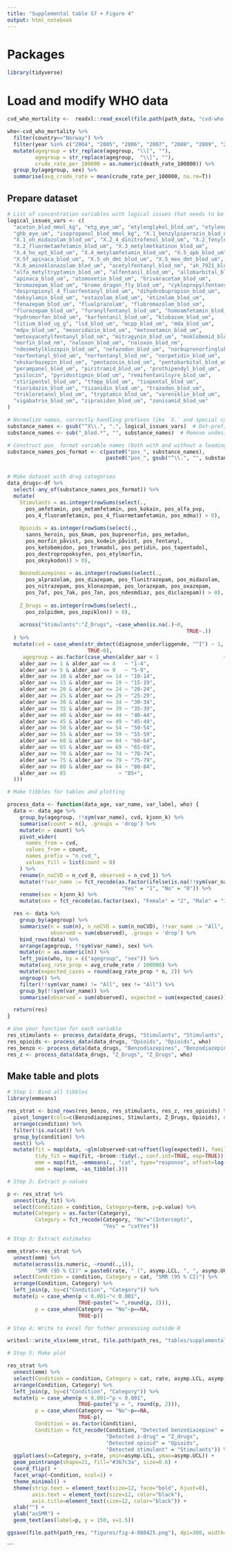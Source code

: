 ```yaml
---
title: "Supplemental table S7 + Figure 4"
output: html_notebook
---
```


# Packages

```r
library(tidyverse)
```


# Load and modify WHO data

```r
cvd_who_mortality <-  readxl::read_excel(file.path(path_data, "cvd-who-070225.xlsx"))

who<-cvd_who_mortality %>% 
  filter(country=="Norway") %>% 
  filter(year %in% c("2004", "2005", "2006", "2007", "2008", "2009", "2010", "2011", "2012", "2013", "2014", "2015", "2016")) %>% 
  mutate(agegroup = str_replace(agegroup, "\\[", ""),
         agegroup = str_replace(agegroup,  "\\]", ""),
         crude_rate_per_100000 = as.numeric(death_rate_100000)) %>% 
  group_by(agegroup, sex) %>% 
  summarise(avg_crude_rate = mean(crude_rate_per_100000, na.rm=T))
```

## Prepare dataset

```r
# List of concentration variables with logical issues that needs to be taken care of
logical_issues_vars <- c(
  "aceton_blod_mmol_kg", "etg_øye_um", "etylenglykol_blod_um", "etylenglykol_blod_mm",
  "ghb_øye_um", "isopropanol_blod_mmol_kg", "X.1_benzylpiperazin_blod_um",
  "X.1_oh_midazolam_blod_um", "X.2_4_dinitrofenol_blod_um", "X.2_fenyletylamin_blod_um",
  "X.2_fluormetamfetamin_blod_um", "X.3_metylmetkatinon_blod_um",
  "X.4_ho_ept_blod_um", "X.4_metylamfetamin_blod_um", "X.5_apb_blod_um",
  "X.5f_apinaca_blod_um", "X.5_oh_dmt_blod_um", "X.5_meo_dmt_blod_um",
  "X.8_aminoklonazolam_blod_um", "acetylfentanyl_blod_nm", "ah_7921_blod_um",
  "alfa_metyltryptamin_blod_um", "alfentanil_blod_um", "allobarbital_blod_um",
  "apinaca_blod_um", "atomoxetin_blod_um", "brivaracetam_blod_um",
  "bromazepam_blod_um", "bromo_dragon_fly_blod_um", "cyklopropylfentanyl_blod_nm",
  "despropionyl_4_fluorfentanyl_blod_um", "dihydrobupropion_blod_um",
  "doksylamin_blod_um", "estazolam_blod_um", "etizolam_blod_um",
  "fenazepam_blod_um", "flualprazolam", "flubromazolam_blod_um",
  "flurazepam_blod_um", "furanylfentanyl_blod_um", "homoamfetamin_blod_um",
  "hydromorfon_blod_um", "karfentanil_blod_um", "klobazam_blod_um",
  "litium_blod_ug_g", "lsd_blod_um", "mcpp_blod_um", "mda_blod_um",
  "mdpv_blod_um", "mesoridazin_blod_um", "metoxetamin_blod_um",
  "metoxyacetylfentanyl_blod_nm", "mitragynin_blod_um", "moklobemid_blod_um",
  "morfin_blod_nm", "naloxon_blod_um", "naloxon_blod_nm",
  "ndesmetylklozapin_blod_um", "nefazodon_blod_um", "norbuprenorfinglukuronid_blod_um",
  "norfentanyl_blod_um", "norfentanyl_blod_nm", "norpetidin_blod_um",
  "okskarbazepin_blod_um", "pentazocin_blod_um", "pentobarbital_blod_um",
  "perampanel_blod_um", "piritramid_blod_um", "prothipendyl_blod_um",
  "psilocin", "pyridostigmin_blod_um", "remifentanilsyre_blod_um",
  "stiripentol_blod_um", "tfmpp_blod_um", "tiopental_blod_um",
  "tioridazin_blod_um", "tizanidin_blod_um", "trazodon_blod_um",
  "trikloretanol_blod_um", "tryptamin_blod_um", "vareniklin_blod_um",
  "vigabatrin_blod_um", "ziprasidon_blod_um", "zonisamid_blod_um"
)

# Normalize names, correctly handling prefixes like `X.` and special cases
substance_names <- gsub("^X\\.", ".", logical_issues_vars)  # Dot-prefixed for X. conv
substance_names <- sub("_blod.*", "", substance_names)  # Remove undesired suffixes

# Construct pos_ format variable names (both with and without a leading dot)
substance_names_pos_format <- c(paste0("pos_", substance_names),
                                paste0("pos_", gsub("^\\.", "", substance_names)))  # Handle a dot and no dot


# Make dataset with drug categories
data_drugs<-df %>%
  select(-any_of(substance_names_pos_format)) %>% 
  mutate(
    Stimulants = as.integer(rowSums(select(., 
      pos_amfetamin, pos_metamfetamin, pos_kokain, pos_alfa_pvp, 
      pos_4_fluoramfetamin, pos_4_fluormetamfetamin, pos_mdma)) > 0),
    
    Opioids = as.integer(rowSums(select(., 
      sanns_heroin, pos_6mam, pos_buprenorfin, pos_metadon, 
      pos_morfin_påvist, pos_kodein_påvist, pos_fentanyl,
      pos_ketobemidon, pos_tramadol, pos_petidin, pos_tapentadol, 
      pos_dextropropoksyfen, pos_etylmorfin,
      pos_oksykodon)) > 0),
    
    Benzodiazepines = as.integer(rowSums(select(., 
      pos_alprazolam, pos_diazepam, pos_flunitrazepam, pos_midazolam,
      pos_nitrazepam, pos_klonazepam, pos_lorazepam, pos_oxazepam,
      pos_7af, pos_7ak, pos_7an, pos_ndesmdiaz, pos_diclazepam)) > 0),
    
    Z_Drugs = as.integer(rowSums(select(., 
      pos_zolpidem, pos_zopiklon)) > 0),
    
    across("Stimulants":"Z_Drugs", ~case_when(is.na(.)~0,
                                                          TRUE~.))
  ) %>% 
  mutate(cvd = case_when(str_detect(diagnose_underliggende, "^I") ~ 1,
                          TRUE~0),
     agegroup = as.factor(case_when(alder_aar < 1                     ~ "0",
    alder_aar >= 1 & alder_aar <= 4   ~ "1-4",
    alder_aar >= 5 & alder_aar <= 9   ~ "5-9",
    alder_aar >= 10 & alder_aar <= 14 ~ "10-14",
    alder_aar >= 15 & alder_aar <= 19 ~ "15-19",
    alder_aar >= 20 & alder_aar <= 24 ~ "20-24",
    alder_aar >= 25 & alder_aar <= 29 ~ "25-29",
    alder_aar >= 30 & alder_aar <= 34 ~ "30-34",
    alder_aar >= 35 & alder_aar <= 39 ~ "35-39",
    alder_aar >= 40 & alder_aar <= 44 ~ "40-44",
    alder_aar >= 45 & alder_aar <= 49 ~ "45-49",
    alder_aar >= 50 & alder_aar <= 54 ~ "50-54",
    alder_aar >= 55 & alder_aar <= 59 ~ "55-59",
    alder_aar >= 60 & alder_aar <= 64 ~ "60-64",
    alder_aar >= 65 & alder_aar <= 69 ~ "65-69",
    alder_aar >= 70 & alder_aar <= 74 ~ "70-74",
    alder_aar >= 75 & alder_aar <= 79 ~ "75-79",
    alder_aar >= 80 & alder_aar <= 84 ~ "80-84",
    alder_aar >= 85                 ~ "85+",
  )))

# Make tibbles for tables and plotting

process_data <- function(data_age, var_name, var_label, who) {
  data <- data_age %>%
    group_by(agegroup, !!sym(var_name), cvd, kjonn_k) %>%
    summarise(count = n(), .groups = 'drop') %>%
    mutate(n = count) %>%
    pivot_wider(
      names_from = cvd,
      values_from = count,
      names_prefix = "n_cvd_",
      values_fill = list(count = 0)
    ) %>%
    rename(n_noCVD = n_cvd_0, observed = n_cvd_1) %>%
    mutate(!!var_name := fct_recode(as.factor(ifelse(is.na(!!sym(var_name)), 0, !!sym(var_name))), 
                                     "Yes" = "1", "No" = "0")) %>%
    rename(sex = kjonn_k) %>%
    mutate(sex = fct_recode(as.factor(sex), "Female" = "2", "Male" = "1"))

  res <- data %>%
    group_by(agegroup) %>%
    summarise(n = sum(n), n_noCVD = sum(n_noCVD), !!var_name := "All", sex = "All",
              observed = sum(observed), .groups = 'drop') %>%
    bind_rows(data) %>%
    arrange(agegroup, !!sym(var_name), sex) %>%
    mutate(n = as.numeric(n)) %>%
    left_join(who, by = c("agegroup", "sex")) %>%
    mutate(avg_rate_prop = avg_crude_rate / 100000) %>%
    mutate(expected_cases = round(avg_rate_prop * n, 2)) %>%
    ungroup() %>%
    filter(!!sym(var_name) != "All", sex != "All") %>%
    group_by(!!sym(var_name)) %>%
    summarise(observed = sum(observed), expected = sum(expected_cases))

  return(res)
}

# Use your function for each variable
res_stimulants <- process_data(data_drugs, "Stimulants", "Stimulants", who)
res_opioids <- process_data(data_drugs, "Opioids", "Opioids", who)
res_benzo <- process_data(data_drugs, "Benzodiazepines", "Benzodiazepines", who)
res_z <- process_data(data_drugs, "Z_Drugs", "Z_Drugs", who)

```

## Make table and plots

```r

# Step 1: Bind all tibbles
library(emmeans)

res_strat <- bind_rows(res_benzo, res_stimulants, res_z, res_opioids) %>% 
  pivot_longer(cols=c(Benzodiazepines, Stimulants, Z_Drugs, Opioids), names_to="condition", values_to="cat") %>% 
  arrange(condition) %>% 
  filter(!is.na(cat)) %>% 
  group_by(condition) %>% 
  nest() %>% 
  mutate(fit = map(data, ~glm(observed~cat+offset(log(expected)), family="poisson", data=.)),
         tidy_fit = map(fit, ~broom::tidy(., conf.int=TRUE, exp=TRUE)),
         emm = map(fit, ~emmeans(., "cat", type="response", offset=log(1))),
         emm = map(emm, ~as_tibble(.)))

# Step 2: Extract p-values

p <- res_strat %>% 
  unnest(tidy_fit) %>% 
  select(Condition = condition, Category=term, p=p.value) %>% 
  mutate(Category = as.factor(Category),
         Category = fct_recode(Category, "No"="(Intercept)",
                               "Yes" = "catYes"))

# Step 3: Extract estimates

emm_strat<-res_strat %>% 
  unnest(emm) %>% 
  mutate(across(is.numeric, ~round(.,1)),
         "SMR (95 % CI)" = paste0(rate, " (", asymp.LCL, ", ", asymp.UCL, ")")) %>% 
  select(Condition = condition, Category = cat, "SMR (95 % CI)") %>% 
  arrange(Condition, Category) %>% 
  left_join(p, by=c("Condition", "Category")) %>% 
  mutate(p = case_when(p < 0.001~"< 0.001",
                       TRUE~paste("= ",round(p, 2))),
         p = case_when(Category == "No"~p==NA,
                       TRUE~p))

# Step 4: Write to excel for futher processing outside R

writexl::write_xlsx(emm_strat, file.path(path_res, "tables/supplemental-table-s7-emm-stratified-detected-050325.xlsx"))

# Step 5: Make plot

res_strat %>% 
  unnest(emm) %>% 
  select(Condition = condition, Category = cat, rate, asymp.LCL, asymp.UCL) %>% 
  arrange(Condition, Category) %>% 
  left_join(p, by=c("Condition", "Category")) %>% 
  mutate(p = case_when(p < 0.001~"p < 0.001",
                       TRUE~paste("p = ", round(p, 2))),
         p = case_when(Category == "No"~p==NA,
                       TRUE~p),
         Condition = as.factor(Condition),
         Condition = fct_recode(Condition, "Detected benzodiazepine" = "Benzodiazepines",
                                "Detected z-drug" = "Z_drugs",
                                "Detected opioid" = "Opioids",
                                "Detected stimulant" = "Stimulants")) %>% 
  ggplot(aes(x=Category, y=rate, ymin=asymp.LCL, ymax=asymp.UCL)) +
  geom_pointrange(shape=21, fill="#367c3a", size=0.6) +
  coord_flip() +
  facet_wrap(~Condition, ncol=1) +
  theme_minimal() +
  theme(strip.text = element_text(size=12, face="bold", hjust=0),
        axis.text = element_text(size=12, color="black"),
        axis.title=element_text(size=12, color="black")) +
  xlab("") +
  ylab("asSMR") +
  geom_text(aes(label=p, y = 150, x=1.5))

ggsave(file.path(path_res, "figures/fig-4-080425.png"), dpi=300, width=6, height=6)
```
```

